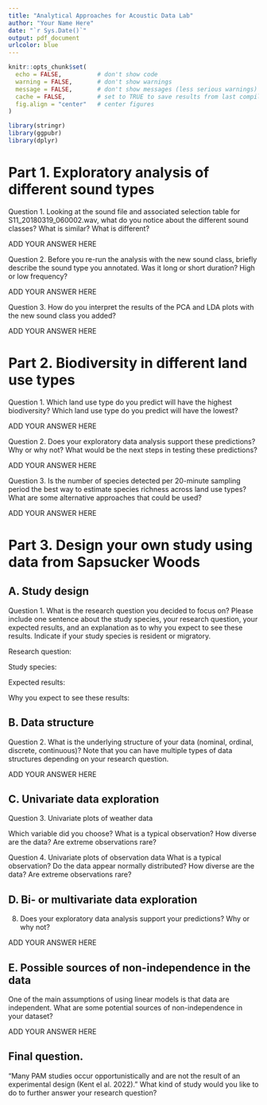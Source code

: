 ```yaml
---
title: "Analytical Approaches for Acoustic Data Lab"
author: "Your Name Here"
date: "`r Sys.Date()`"
output: pdf_document
urlcolor: blue
---
```


```r
knitr::opts_chunk$set(
  echo = FALSE,          # don't show code
  warning = FALSE,       # don't show warnings
  message = FALSE,       # don't show messages (less serious warnings)
  cache = FALSE,         # set to TRUE to save results from last compilation
  fig.align = "center"   # center figures
)

```

```r
library(stringr)
library(ggpubr)
library(dplyr)
```

# Part 1. Exploratory analysis of different sound types

Question 1. Looking at the sound file and associated selection table for S11_20180319_060002.wav, what do you notice about the different sound classes? What is similar? What is different?

ADD YOUR ANSWER HERE 

Question 2.	Before you re-run the analysis with the new sound class, briefly describe the sound type you annotated. Was it long or short duration? High or low frequency? 

ADD YOUR ANSWER HERE 

Question 3.	How do you interpret the results of the PCA and LDA plots with the new sound class you added?

ADD YOUR ANSWER HERE 

# Part 2. Biodiversity in different land use types

Question 1.	Which land use type do you predict will have the highest biodiversity? Which land use type do you predict will have the lowest?

ADD YOUR ANSWER HERE 

Question 2.	Does your exploratory data analysis support these predictions? Why or why not? What would be the next steps in testing these predictions?

ADD YOUR ANSWER HERE 

Question 3.	Is the number of species detected per 20-minute sampling period the best way to estimate species richness across land use types? What are some alternative approaches that could be used?

ADD YOUR ANSWER HERE 

# Part 3. Design your own study using data from Sapsucker Woods
## A. Study design

Question 1. What is the research question you decided to focus on? Please include one sentence about the study species, your research question, your expected results, and an explanation as to why you expect to see these results. Indicate if your study species is resident or migratory. 

Research question:

Study species:

Expected results:

Why you expect to see these results: 

## B. Data structure 

Question 2. What is the underlying structure of your data (nominal, ordinal, discrete, continuous)? Note that you can have multiple types of data structures depending on your research question. 

ADD YOUR ANSWER HERE 

## C. Univariate data exploration 
Question 3. Univariate plots of weather data

Which variable did you choose?
What is a typical observation?
How diverse are the data?
Are extreme observations rare?


Question 4. Univariate plots of observation data
What is a typical observation?
Do the data appear normally distributed? 
How diverse are the data?
Are extreme observations rare?

## D. Bi- or multivariate data exploration
8.	Does your exploratory data analysis support your predictions? Why or why not? 

ADD YOUR ANSWER HERE 


## E. Possible sources of non-independence in the data
One of the main assumptions of using linear models is that data are independent. What are some potential sources of non-independence in your dataset?  

ADD YOUR ANSWER HERE

## Final question. 

"Many PAM studies occur opportunistically and are not the result of an
experimental design (Kent el al. 2022)." What kind of study would you like to do to further answer your research question?   

